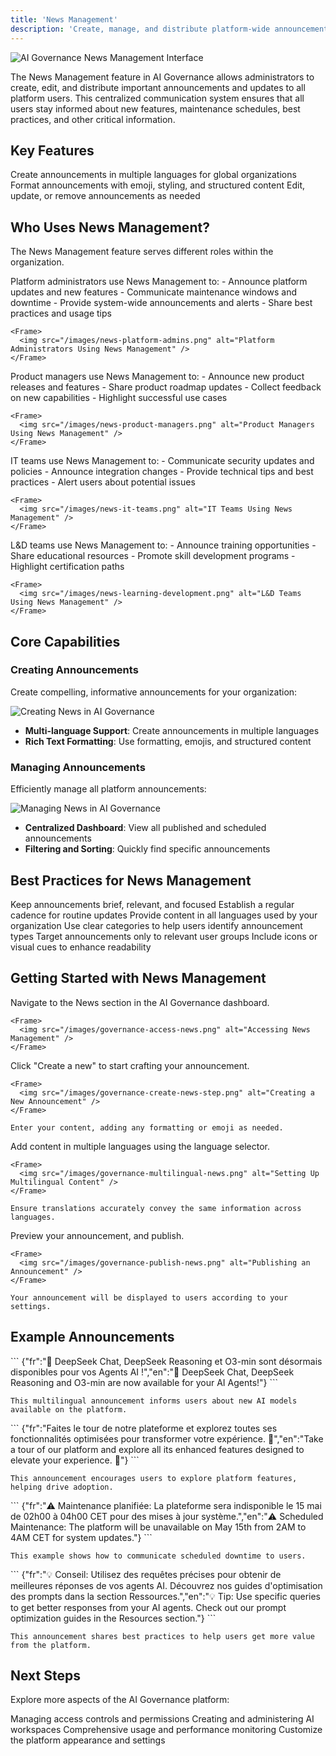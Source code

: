 ```yaml
---
title: 'News Management'
description: 'Create, manage, and distribute platform-wide announcements with AI Governance'
---
```


<Frame>
  <img src="/images/ai-governance-news-hero.png" alt="AI Governance News Management Interface" />
</Frame>

The News Management feature in AI Governance allows administrators to create, edit, and distribute important announcements and updates to all platform users. This centralized communication system ensures that all users stay informed about new features, maintenance schedules, best practices, and other critical information.

## Key Features

<CardGroup cols={2}>
  <Card title="Multilingual Announcements" icon="globe">
    Create announcements in multiple languages for global organizations
  </Card>
  <Card title="Rich Text Formatting" icon="text-size">
    Format announcements with emoji, styling, and structured content
  </Card>
  <Card title="Announcement Management" icon="list-check">
    Edit, update, or remove announcements as needed
  </Card>
</CardGroup>

## Who Uses News Management?

The News Management feature serves different roles within the organization.

<Tabs>
  <Tab title="Platform Administrators">
    Platform administrators use News Management to:
    - Announce platform updates and new features
    - Communicate maintenance windows and downtime
    - Provide system-wide announcements and alerts
    - Share best practices and usage tips
    
    <Frame>
      <img src="/images/news-platform-admins.png" alt="Platform Administrators Using News Management" />
    </Frame>
  </Tab>
  
  <Tab title="Product Managers">
    Product managers use News Management to:
    - Announce new product releases and features
    - Share product roadmap updates
    - Collect feedback on new capabilities
    - Highlight successful use cases
    
    <Frame>
      <img src="/images/news-product-managers.png" alt="Product Managers Using News Management" />
    </Frame>
  </Tab>
  
  <Tab title="IT Teams">
    IT teams use News Management to:
    - Communicate security updates and policies
    - Announce integration changes
    - Provide technical tips and best practices
    - Alert users about potential issues
    
    <Frame>
      <img src="/images/news-it-teams.png" alt="IT Teams Using News Management" />
    </Frame>
  </Tab>
  
  <Tab title="Learning & Development">
    L&D teams use News Management to:
    - Announce training opportunities
    - Share educational resources
    - Promote skill development programs
    - Highlight certification paths
    
    <Frame>
      <img src="/images/news-learning-development.png" alt="L&D Teams Using News Management" />
    </Frame>
  </Tab>
</Tabs>

## Core Capabilities

### Creating Announcements

Create compelling, informative announcements for your organization:

<Frame>
  <img src="/images/governance-create-news.png" alt="Creating News in AI Governance" />
</Frame>

- **Multi-language Support**: Create announcements in multiple languages
- **Rich Text Formatting**: Use formatting, emojis, and structured content

### Managing Announcements

Efficiently manage all platform announcements:

<Frame>
  <img src="/images/governance-manage-news.png" alt="Managing News in AI Governance" />
</Frame>

- **Centralized Dashboard**: View all published and scheduled announcements
- **Filtering and Sorting**: Quickly find specific announcements


## Best Practices for News Management

<CardGroup cols={2}>
  <Card title="Clear Concise Content" icon="message">
    Keep announcements brief, relevant, and focused
  </Card>
  <Card title="Consistent Schedule" icon="calendar-days">
    Establish a regular cadence for routine updates
  </Card>
  <Card title="Multilingual Support" icon="language">
    Provide content in all languages used by your organization
  </Card>
  <Card title="Categorization" icon="tags">
    Use clear categories to help users identify announcement types
  </Card>
  <Card title="Relevant Distribution" icon="user-group">
    Target announcements only to relevant user groups
  </Card>
  <Card title="Visual Elements" icon="image">
    Include icons or visual cues to enhance readability
  </Card>
</CardGroup>

## Getting Started with News Management

<Steps>
  <Step title="Access News Management">
    Navigate to the News section in the AI Governance dashboard.
    
    <Frame>
      <img src="/images/governance-access-news.png" alt="Accessing News Management" />
    </Frame>
  </Step>
  
  <Step title="Create a new announcement">
    Click "Create a new" to start crafting your announcement.
    
    <Frame>
      <img src="/images/governance-create-news-step.png" alt="Creating a New Announcement" />
    </Frame>
    
    Enter your content, adding any formatting or emoji as needed.
  </Step>
  
  <Step title="Configure multilingual content">
    Add content in multiple languages using the language selector.
    
    <Frame>
      <img src="/images/governance-multilingual-news.png" alt="Setting Up Multilingual Content" />
    </Frame>
    
    Ensure translations accurately convey the same information across languages.
  </Step>
  
  <Step title="Review and publish">
    Preview your announcement,  and publish.
    
    <Frame>
      <img src="/images/governance-publish-news.png" alt="Publishing an Announcement" />
    </Frame>
    
    Your announcement will be displayed to users according to your settings.
  </Step>
</Steps>

## Example Announcements

<Tabs>
  <Tab title="Feature Announcement">
    ```
    {"fr":"🚀 DeepSeek Chat, DeepSeek Reasoning et O3-min sont désormais disponibles pour vos Agents AI !","en":"🚀 DeepSeek Chat, DeepSeek Reasoning and O3-min are now available for your AI Agents!"}
    ```
    
    This multilingual announcement informs users about new AI models available on the platform.
  </Tab>
  
  <Tab title="Platform Tour">
    ```
    {"fr":"Faites le tour de notre plateforme et explorez toutes ses fonctionnalités optimisées pour transformer votre expérience. 🚀","en":"Take a tour of our platform and explore all its enhanced features designed to elevate your experience. 🚀"}
    ```
    
    This announcement encourages users to explore platform features, helping drive adoption.
  </Tab>
  
  <Tab title="Maintenance Notice">
    ```
    {"fr":"⚠️ Maintenance planifiée: La plateforme sera indisponible le 15 mai de 02h00 à 04h00 CET pour des mises à jour système.","en":"⚠️ Scheduled Maintenance: The platform will be unavailable on May 15th from 2AM to 4AM CET for system updates."}
    ```
    
    This example shows how to communicate scheduled downtime to users.
  </Tab>
  
  <Tab title="Best Practice">
    ```
    {"fr":"💡 Conseil: Utilisez des requêtes précises pour obtenir de meilleures réponses de vos agents AI. Découvrez nos guides d'optimisation des prompts dans la section Ressources.","en":"💡 Tip: Use specific queries to get better responses from your AI agents. Check out our prompt optimization guides in the Resources section."}
    ```
    
    This announcement shares best practices to help users get more value from the platform.
  </Tab>
</Tabs>

## Next Steps

Explore more aspects of the AI Governance platform:

<CardGroup cols={2}>
  <Card
    title="User Management"
    icon="users-gear"
    href="users-permissions"
  >
    Managing access controls and permissions
  </Card>
  <Card
    title="Workspace Management"
    icon="folder-tree"
    href="workspaces-management"
  >
    Creating and administering AI workspaces
  </Card>
  <Card
    title="Analytics"
    icon="chart-line"
    href="analytics"
  >
    Comprehensive usage and performance monitoring
  </Card>
  <Card
    title="Platform Customization"
    icon="palette"
    href="platform-customization"
  >
    Customize the platform appearance and settings
  </Card>
</CardGroup>